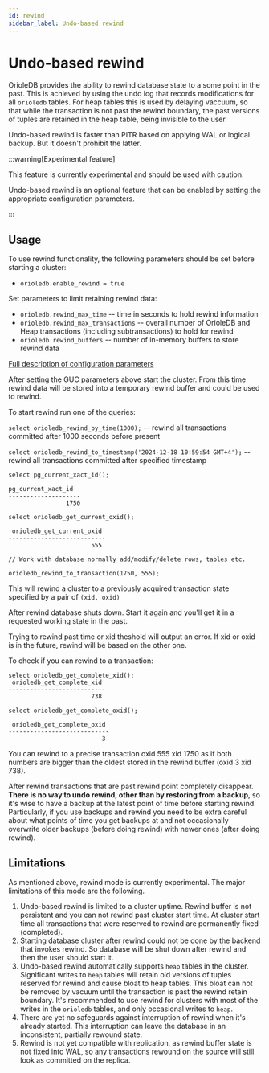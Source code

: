 ```yaml
---
id: rewind
sidebar_label: Undo-based rewind
---
```


# Undo-based rewind

OrioleDB provides the ability to rewind database state to a some point in the past. This is achieved by using the undo log that records modifications for all ```orioledb``` tables. For heap tables this is used by delaying vaccuum, so that while the transaction is not past the rewind boundary, the past versions of tuples are retained in the heap table, being invisible to the user.

Undo-based rewind is faster than PITR based on applying WAL or logical backup. But it doesn't prohibit the latter.

:::warning[Experimental feature]

This feature is currently experimental and should be used with caution.

Undo-based rewind is an optional feature that can be enabled by setting the appropriate configuration parameters.

:::

## Usage

To use rewind functionality, the following parameters should be set before starting a cluster:

- `orioledb.enable_rewind = true`

Set parameters to limit retaining rewind data:

- `orioledb.rewind_max_time` -- time in seconds to hold rewind information
- `orioledb.rewind_max_transactions` -- overall number of OrioleDB and Heap transactions (including subtransactions) to hold for rewind
- `orioledb.rewind_buffers` -- number of in-memory buffers to store rewind data

[Full description of configuration parameters](configuration.mdx#options-for-undo-based-rewind-experimental)

After setting the GUC parameters above start the cluster. From this time rewind data will be stored into a temporary rewind buffer and could be used to rewind.

To start rewind run one of the queries:

`select orioledb_rewind_by_time(1000);`  -- rewind all transactions committed after 1000 seconds before present

`select orioledb_rewind_to_timestamp('2024-12-18 10:59:54 GMT+4');` -- rewind all transactions committed after specified timestamp

```
select pg_current_xact_id();

pg_current_xact_id
--------------------
                1750

select orioledb_get_current_oxid();

 orioledb_get_current_oxid
---------------------------
                       555

// Work with database normally add/modify/delete rows, tables etc.

orioledb_rewind_to_transaction(1750, 555);
```
This will rewind a cluster to a previously acquired transaction state specified by a pair of `(xid, oxid)`

After rewind database shuts down. Start it again and you'll get it in a requested working state in the past.

Trying to rewind past time or xid theshold will output an error. If xid or oxid is in the future, rewind will be based on the other one.

To check if you can rewind to a transaction:
```
select orioledb_get_complete_xid();
 orioledb_get_complete_xid
---------------------------
                       738

select orioledb_get_complete_oxid();

 orioledb_get_complete_oxid
----------------------------
                          3
```
You can rewind to a precise transaction oxid 555 xid 1750 as if both numbers are bigger than the oldest stored in the rewind buffer (oxid 3 xid 738).

After rewind transactions that are past rewind point completely disappear. **There is no way to undo rewind, other than by restoring from a backup**, so it's wise to have a backup at the latest point of time before starting rewind. Particularly, if you use backups and rewind you need to be extra careful about what points of time you get backups at and not occasionally overwrite older backups (before doing rewind) with newer ones (after doing rewind).

## Limitations

As mentioned above, rewind mode is currently experimental. The major limitations of this mode are the following.

1. Undo-based rewind is limited to a cluster uptime. Rewind buffer is not persistent and you can not rewind past cluster start time. At cluster start time all transactions that were reserved to rewind are permanently fixed (completed).
2. Starting database cluster after rewind could not be done by the backend that invokes rewind. So database will be shut down after rewind and then the user should start it.
3. Undo-based rewind automatically supports `heap` tables in the cluster. Significant writes to `heap` tables will retain old versions of tuples reserved for rewind and cause bloat to heap tables. This bloat can not be removed by vacuum until the transaction is past the rewind retain boundary. It's recommended to use rewind for clusters with most of the writes in the `orioledb` tables, and only occasional writes to `heap`.
4. There are yet no safeguards against interruption of rewind when it's already started.  This interruption can leave the database in an inconsistent, partially rewound state.
5. Rewind is not yet compatible with replication, as rewind buffer state is not fixed into WAL, so any transactions rewound on the source will still look as committed on the replica.
